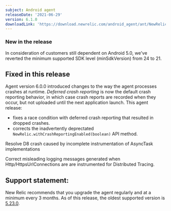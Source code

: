 ```yaml
---
subject: Android agent
releaseDate: '2021-06-29'
version: 6.1.0
downloadLink: 'https://download.newrelic.com/android_agent/ant/NewRelic_Android_Agent_6.1.0.zip'
---
```


###  New in the release
In consideration of customers still dependent on Android 5.0, we've reverted the minimum supported SDK level (minSdkVersion) from 24 to 21.


## Fixed in this release

Agent version 6.0.0 introduced changes to the way the agent processes crashes at runtime. _Deferred crash reporting_ is now the default crash reporting behavior, in which case crash reports are recorded when they occur, but not uploaded until the next application launch. This agent release:
* fixes a race condition with deferred crash reporting that resulted in dropped crashes.
* corrects the inadvertently deprectated `NewRelic.withCrashReportingEnabled(boolean)` API method.  

Resolve D8 crash caused by incomplete instrumentation of AsyncTask implementations

Correct misleading logging messages generated when Http/HttpsUrlConnections are are instrumented for Distributed Tracing.


## Support statement:

New Relic recommends that you upgrade the agent regularly and at a minimum every 3 months. As of this release, the oldest supported version is [5.23.0](https://docs.newrelic.com/docs/release-notes/mobile-release-notes/android-release-notes/android-5230).
